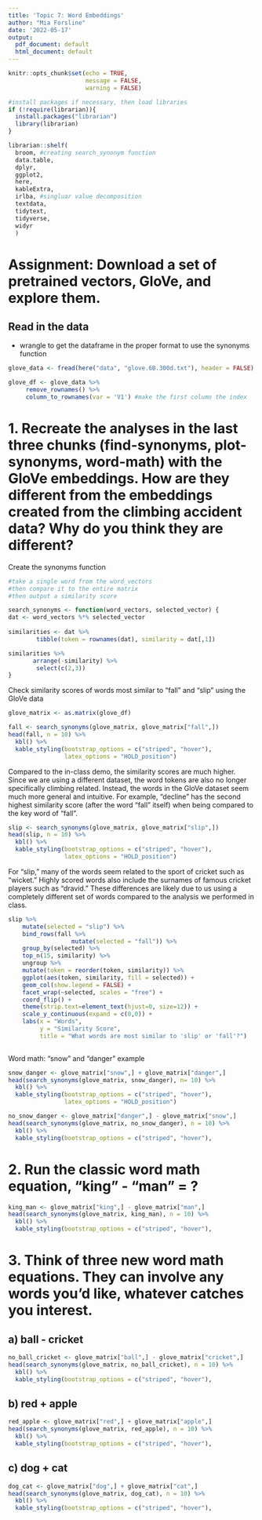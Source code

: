 ```yaml
---
title: 'Topic 7: Word Embeddings'
author: "Mia Forsline"
date: '2022-05-17'
output:
  pdf_document: default
  html_document: default
---
```


```r
knitr::opts_chunk$set(echo = TRUE,
                      message = FALSE, 
                      warning = FALSE)

#install packages if necessary, then load libraries
if (!require(librarian)){
  install.packages("librarian")
  library(librarian)
}

librarian::shelf(
  broom, #creating search_synonym function
  data.table,
  dplyr,
  ggplot2,
  here,
  kableExtra,
  irlba, #singluar value decomposition
  textdata,
  tidytext,
  tidyverse,
  widyr
  )
```

# Assignment: Download a set of pretrained vectors, GloVe, and explore them. 

## Read in the data 
- wrangle to get the dataframe in the proper format to use the synonyms function 
```r
glove_data <- fread(here("data", "glove.6B.300d.txt"), header = FALSE) 

glove_df <- glove_data %>%
     remove_rownames() %>%
     column_to_rownames(var = 'V1') #make the first column the index 
```


# 1. Recreate the analyses in the last three chunks (find-synonyms, plot-synonyms, word-math) with the GloVe embeddings. How are they different from the embeddings created from the climbing accident data? Why do you think they are different?

Create the synonyms function 

```r
#take a single word from the word_vectors
#then compare it to the entire matrix
#then output a similarity score

search_synonyms <- function(word_vectors, selected_vector) {
dat <- word_vectors %*% selected_vector
    
similarities <- dat %>%
        tibble(token = rownames(dat), similarity = dat[,1])

similarities %>%
       arrange(-similarity) %>%
        select(c(2,3))
}
```

Check similarity scores of words most similar to "fall" and "slip" using the GloVe data 

```r
glove_matrix <- as.matrix(glove_df)

fall <- search_synonyms(glove_matrix, glove_matrix["fall",])
head(fall, n = 10) %>% 
  kbl() %>% 
  kable_styling(bootstrap_options = c("striped", "hover"),
                latex_options = "HOLD_position")
```
Compared to the in-class demo, the similarity scores are much higher. Since we are using a different dataset, the word tokens are also no longer specifically climbing related. Instead, the words in the GloVe dataset seem much more general and intuitive. For example, "decline" has the second highest similarity score (after the word "fall" itself) when being compared to the key word of "fall". 

```r
slip <- search_synonyms(glove_matrix, glove_matrix["slip",])
head(slip, n = 10) %>% 
  kbl() %>% 
  kable_styling(bootstrap_options = c("striped", "hover"),
                latex_options = "HOLD_position")
```

For "slip," many of the words seem related to the sport of cricket such as "wicket." Highly scored words also include the surnames of famous cricket players such as "dravid." These differences are likely due to us using a completely different set of words compared to the analysis we performed in class. 

```r
slip %>%
    mutate(selected = "slip") %>%
    bind_rows(fall %>%
                  mutate(selected = "fall")) %>%
    group_by(selected) %>%
    top_n(15, similarity) %>%
    ungroup %>%
    mutate(token = reorder(token, similarity)) %>%
    ggplot(aes(token, similarity, fill = selected)) +
    geom_col(show.legend = FALSE) +
    facet_wrap(~selected, scales = "free") +
    coord_flip() +
    theme(strip.text=element_text(hjust=0, size=12)) +
    scale_y_continuous(expand = c(0,0)) +
    labs(x = "Words",
         y = "Similarity Score",
         title = "What words are most similar to 'slip' or 'fall'?")
         
```
Word math: "snow" and "danger" example 

```r
snow_danger <- glove_matrix["snow",] + glove_matrix["danger",] 
head(search_synonyms(glove_matrix, snow_danger), n= 10) %>% 
  kbl() %>% 
  kable_styling(bootstrap_options = c("striped", "hover"),
                latex_options = "HOLD_position")
```


```r
no_snow_danger <- glove_matrix["danger",] - glove_matrix["snow",] 
head(search_synonyms(glove_matrix, no_snow_danger), n = 10) %>% 
  kbl() %>% 
  kable_styling(bootstrap_options = c("striped", "hover"),                 latex_options = "HOLD_position")
```


# 2. Run the classic word math equation, "king" - "man" = ?

```r
king_man <- glove_matrix["king",] - glove_matrix["man",] 
head(search_synonyms(glove_matrix, king_man), n = 10) %>% 
  kbl() %>% 
  kable_styling(bootstrap_options = c("striped", "hover"),                 latex_options = "HOLD_position")
```

# 3. Think of three new word math equations. They can involve any words you'd like, whatever catches you interest.

## a) ball - cricket 
```r
no_ball_cricket <- glove_matrix["ball",] - glove_matrix["cricket",] 
head(search_synonyms(glove_matrix, no_ball_cricket), n = 10) %>% 
  kbl() %>% 
  kable_styling(bootstrap_options = c("striped", "hover"),                 latex_options = "HOLD_position")
```

## b) red + apple

```r
red_apple <- glove_matrix["red",] + glove_matrix["apple",] 
head(search_synonyms(glove_matrix, red_apple), n = 10) %>% 
  kbl() %>% 
  kable_styling(bootstrap_options = c("striped", "hover"),                 latex_options = "HOLD_position")
```

## c) dog + cat

```r
dog_cat <- glove_matrix["dog",] + glove_matrix["cat",] 
head(search_synonyms(glove_matrix, dog_cat), n = 10) %>% 
  kbl() %>% 
  kable_styling(bootstrap_options = c("striped", "hover"),                 latex_options = "HOLD_position")
```

